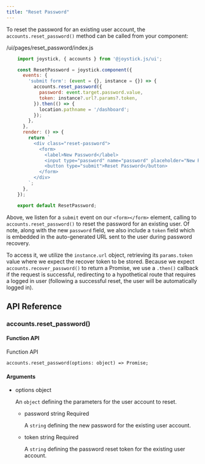 ```yaml
---
title: "Reset Password"
---
```



To reset the password for an existing user account, the `accounts.reset_password()` method can be called from your component:

/ui/pages/reset_password/index.js

```js
    import joystick, { accounts } from '@joystick.js/ui';

    const ResetPassword = joystick.component({
      events: {
        'submit form': (event = {}, instance = {}) => {
          accounts.reset_password({
            password: event.target.password.value,
            token: instance?.url?.params?.token,
          }).then(() => {
            location.pathname = '/dashboard';
          });
        },
      },
      render: () => {
        return `
          <div class="reset-password">
            <form>
              <label>New Password</label>
              <input type="password" name="password" placeholder="New Password" />
              <button type="submit">Reset Password</button>
            </form>
          </div>
        `;
      },
    });

    export default ResetPassword;
```
Above, we listen for a `submit` event on our `<form></form>` element, calling to `accounts.reset_password()` to reset the password for an existing user. Of note, along with the new `password` field, we also include a `token` field which is embedded in the auto-generated URL sent to the user during password recovery.

To access it, we utilize the `instance.url` object, retrieving its `params.token` value where we expect the recover token to be stored. Because we expect `accounts.recover_password()` to return a Promise, we use a `.then()` callback if the request is successful, redirecting to a hypothetical route that requires a logged in user (following a successful reset, the user will be automatically logged in).

## API Reference

### accounts.reset_password()

#### Function API

Function API

    accounts.reset_password(options: object) => Promise;

#### Arguments

- options object

  An `object` defining the parameters for the user account to reset.

  - password string Required

    A `string` defining the new password for the existing user account.

  - token string Required

    A `string` defining the password reset token for the existing user account.
